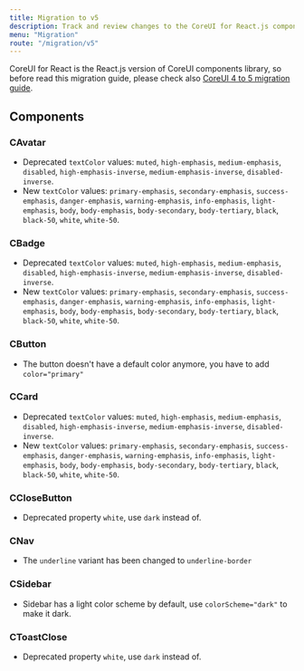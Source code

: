 ```yaml
---
title: Migration to v5
description: Track and review changes to the CoreUI for React.js components to help you migrate from v4 to v5.
menu: "Migration"
route: "/migration/v5"
---
```


CoreUI for React is the React.js version of CoreUI components library, so before read this migration guide, please check also [CoreUI 4 to 5 migration guide](https://coreui.io/docs/migration/v5/).

## Components

### CAvatar

- Deprecated `textColor` values: `muted`, `high-emphasis`, `medium-emphasis`, `disabled`, `high-emphasis-inverse`, `medium-emphasis-inverse`, `disabled-inverse`.
- New `textColor` values: `primary-emphasis`, `secondary-emphasis`, `success-emphasis`, `danger-emphasis`, `warning-emphasis`, `info-emphasis`, `light-emphasis`, `body`, `body-emphasis`, `body-secondary`, `body-tertiary`, `black`, `black-50`, `white`, `white-50`.

### CBadge

- Deprecated `textColor` values: `muted`, `high-emphasis`, `medium-emphasis`, `disabled`, `high-emphasis-inverse`, `medium-emphasis-inverse`, `disabled-inverse`.
- New `textColor` values: `primary-emphasis`, `secondary-emphasis`, `success-emphasis`, `danger-emphasis`, `warning-emphasis`, `info-emphasis`, `light-emphasis`, `body`, `body-emphasis`, `body-secondary`, `body-tertiary`, `black`, `black-50`, `white`, `white-50`.

### CButton

- The button doesn't have a default color anymore, you have to add `color="primary"`

### CCard

- Deprecated `textColor` values: `muted`, `high-emphasis`, `medium-emphasis`, `disabled`, `high-emphasis-inverse`, `medium-emphasis-inverse`, `disabled-inverse`.
- New `textColor` values: `primary-emphasis`, `secondary-emphasis`, `success-emphasis`, `danger-emphasis`, `warning-emphasis`, `info-emphasis`, `light-emphasis`, `body`, `body-emphasis`, `body-secondary`, `body-tertiary`, `black`, `black-50`, `white`, `white-50`.

### CCloseButton

- Deprecated property `white`, use `dark` instead of.

### CNav

- The `underline` variant has been changed to `underline-border`

### CSidebar

- Sidebar has a light color scheme by default, use `colorScheme="dark"` to make it dark.

### CToastClose

- Deprecated property `white`, use `dark` instead of.
